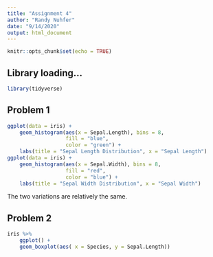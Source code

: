 ```yaml
---
title: "Assignment 4"
author: "Randy Nuhfer"
date: "9/14/2020"
output: html_document
---
```


```r
knitr::opts_chunk$set(echo = TRUE)
```

## Library loading...

```r
library(tidyverse)
```


## Problem 1

```r
ggplot(data = iris) +
    geom_histogram(aes(x = Sepal.Length), bins = 8,
                   fill = "blue",
                   color = "green") +
    labs(title = "Sepal Length Distribution", x = "Sepal Length")
ggplot(data = iris) +
    geom_histogram(aes(x = Sepal.Width), bins = 8,
                   fill = "red",
                   color = "blue") +
    labs(title = "Sepal Width Distribution", x = "Sepal Width")
```
The two variations are relatively the same.

## Problem 2

```r
iris %>%
    ggplot() +
    geom_boxplot(aes( x = Species, y = Sepal.Length))
```


